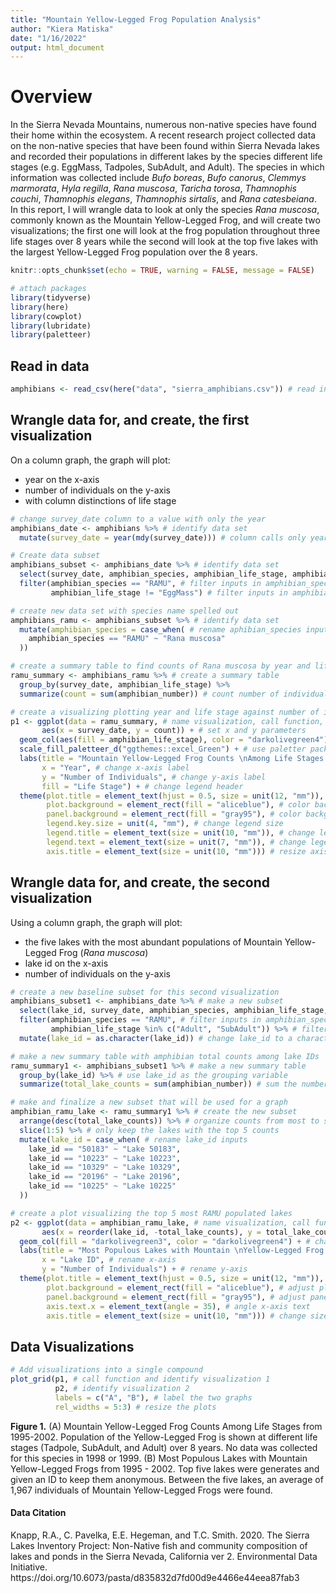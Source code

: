```yaml
---
title: "Mountain Yellow-Legged Frog Population Analysis"
author: "Kiera Matiska"
date: "1/16/2022"
output: html_document
---
```


# Overview

In the Sierra Nevada Mountains, numerous non-native species have found their home within the ecosystem. A recent research project collected data on the non-native species that have been found within Sierra Nevada lakes and recorded their populations in different lakes by the species different life stages (e.g. EggMass, Tadpoles, SubAdult, and Adult). The species in which information was collected include *Bufo boreas*, *Bufo canorus*, *Clemmys marmorata*, *Hyla regilla*, *Rana muscosa*, *Taricha torosa*, *Thamnophis couchi*, *Thamnophis elegans*, *Thamnophis sirtalis*, and *Rana catesbeiana*. In this report, I will wrangle data to look at only the species *Rana muscosa*, commonly known as the Mountain Yellow-Legged Frog, and will create two visualizations; the first one will look at the frog population throughout three life stages over 8 years while the second will look at the top five lakes with the largest Yellow-Legged Frog population over the 8 years.

```r
knitr::opts_chunk$set(echo = TRUE, warning = FALSE, message = FALSE)

# attach packages
library(tidyverse)
library(here)
library(cowplot)
library(lubridate)
library(paletteer)
```

## Read in data

```r
amphibians <- read_csv(here("data", "sierra_amphibians.csv")) # read in the csv file
```

## Wrangle data for, and create, the first visualization

On a column graph, the graph will plot:

- year on the x-axis
- number of individuals on the y-axis
- with column distinctions of life stage

```r
# change survey_date column to a value with only the year
amphibians_date <- amphibians %>% # identify data set
  mutate(survey_date = year(mdy(survey_date))) # column calls only year

# Create data subset
amphibians_subset <- amphibians_date %>% # identify data set
  select(survey_date, amphibian_species, amphibian_life_stage, amphibian_number) %>% # Only select certain columns
  filter(amphibian_species == "RAMU", # filter inputs in amphibian_species
         amphibian_life_stage != "EggMass") # filter inputs in amphibian_life_stage

# create new data set with species name spelled out
amphibians_ramu <- amphibians_subset %>% # identify data set
  mutate(amphibian_species = case_when( # rename aphibian_species inputs
    amphibian_species == "RAMU" ~ "Rana muscosa" 
  ))

# create a summary table to find counts of Rana muscosa by year and life stage
ramu_summary <- amphibians_ramu %>% # create a summary table
  group_by(survey_date, amphibian_life_stage) %>% 
  summarize(count = sum(amphibian_number)) # count number of individuals by year and life stage
```

```r
# create a visualizing plotting year and life stage against number of individuals
p1 <- ggplot(data = ramu_summary, # name visualization, call function, and identify data
       aes(x = survey_date, y = count)) + # set x and y parameters
  geom_col(aes(fill = amphibian_life_stage), color = "darkolivegreen4") + # define a column graph and change plot colors
  scale_fill_paletteer_d("ggthemes::excel_Green") + # use paletter package to change plot colors
  labs(title = "Mountain Yellow-Legged Frog Counts \nAmong Life Stages - 1995-2002", # add a title
       x = "Year", # change x-axis label
       y = "Number of Individuals", # change y-axis label
       fill = "Life Stage") + # change legend header
  theme(plot.title = element_text(hjust = 0.5, size = unit(12, "mm")), # center and resize title text
        plot.background = element_rect(fill = "aliceblue"), # color background of plot
        panel.background = element_rect(fill = "gray95"), # color background of panel
        legend.key.size = unit(4, "mm"), # change legend size
        legend.title = element_text(size = unit(10, "mm")), # change legend title size
        legend.text = element_text(size = unit(7, "mm")), # change legend text size
        axis.title = element_text(size = unit(10, "mm"))) # resize axis text
```

## Wrangle data for, and create, the second visualization

Using a column graph, the graph will plot:

- the five lakes with the most abundant populations of Mountain Yellow-Legged Frog (*Rana muscosa*)
- lake id on the x-axis
- number of individuals on the y-axis

```r
# create a new baseline subset for this second visualization
amphibians_subset1 <- amphibians_date %>% # make a new subset
  select(lake_id, survey_date, amphibian_species, amphibian_life_stage, amphibian_number) %>% # choose these columns
  filter(amphibian_species == "RAMU", # filter inputs in amphibian_species
         amphibian_life_stage %in% c("Adult", "SubAdult")) %>% # filter inputs in amphibian_life_stage
  mutate(lake_id = as.character(lake_id)) # change lake_id to a character

# make a new summary table with amphibian total counts among lake IDs
ramu_summary1 <- amphibians_subset1 %>% # make a new summary table
  group_by(lake_id) %>% # use lake_id as the grouping variable
  summarize(total_lake_counts = sum(amphibian_number)) # sum the number of total amphibian individuals

# make and finalize a new subset that will be used for a graph
amphibian_ramu_lake <- ramu_summary1 %>% # create the new subset
  arrange(desc(total_lake_counts)) %>% # organize counts from most to smallest
  slice(1:5) %>% # only keep the lakes with the top 5 counts
  mutate(lake_id = case_when( # rename lake_id inputs
    lake_id == "50183" ~ "Lake 50183",
    lake_id == "10223" ~ "Lake 10223",
    lake_id == "10329" ~ "Lake 10329",
    lake_id == "20196" ~ "Lake 20196",
    lake_id == "10225" ~ "Lake 10225"
  ))

```

```r
# create a plot visualizing the top 5 most RAMU populated lakes
p2 <- ggplot(data = amphibian_ramu_lake, # name visualization, call function, and identify data
       aes(x = reorder(lake_id, -total_lake_counts), y = total_lake_counts)) + # set x and y parameters
  geom_col(fill = "darkolivegreen3", color = "darkolivegreen4") + # change plot colors
  labs(title = "Most Populous Lakes with Mountain \nYellow-Legged Frog - 1995-2002", # add a title
       x = "Lake ID", # rename x-axis
       y = "Number of Individuals") + # rename y-axis
  theme(plot.title = element_text(hjust = 0.5, size = unit(12, "mm")), # change position and size of title text
        plot.background = element_rect(fill = "aliceblue"), # adjust plot color
        panel.background = element_rect(fill = "gray95"), # adjust panel color
        axis.text.x = element_text(angle = 35), # angle x-axis text
        axis.title = element_text(size = unit(10, "mm"))) # change size of axis titles
```

## Data Visualizations

```r
# Add visualizations into a single compound
plot_grid(p1, # call function and identify visualization 1
          p2, # identify visualization 2
          labels = c("A", "B"), # label the two graphs
          rel_widths = 5:3) # resize the plots
```


**Figure 1.** (A) Mountain Yellow-Legged Frog Counts Among Life Stages from 1995-2002. Population of the Yellow-Legged Frog is shown at different life stages (Tadpole, SubAdult, and Adult) over 8 years. No data was collected for this species in 1998 or 1999. (B) Most Populous Lakes with Mountain Yellow-Legged Frogs from 1995 - 2002. Top five lakes were generates and given an ID to keep them anonymous. Between the five lakes, an average of 1,967 individuals of Mountain Yellow-Legged Frogs were found.

#### Data Citation

Knapp, R.A., C. Pavelka, E.E. Hegeman, and T.C. Smith. 2020. The Sierra Lakes Inventory Project: Non-Native fish and community composition of lakes and ponds in the Sierra Nevada, California ver 2. Environmental Data Initiative. https://doi.org/10.6073/pasta/d835832d7fd00d9e4466e44eea87fab3
